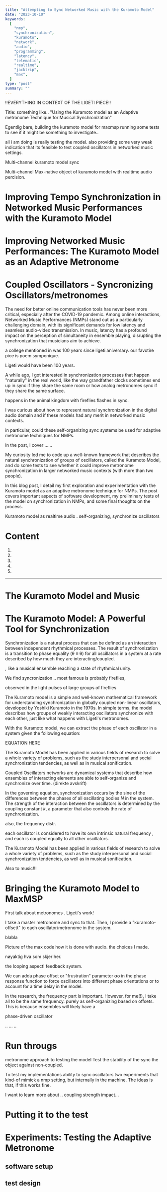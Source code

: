 ```yaml
---
title: "Attempting to Sync Networked Music with the Kuramoto Model"
date: "2023-10-10"
keywords:
  [
    "nmp",
    "synchronization",
    "kuramoto",
    "network",
    "audio",
    "programming",
    "latency",
    "telematic",
    "realtime",
    "jacktrip",
    "max",
  ]
type: "post"
summary: ""
---
```


!!EVERYTHING IN CONTEXT OF THE LIGETI PIECE!!

Title: something like..
"Using the Kuramoto model as an Adaptive metronome Technique for Musical Synchronization"

Egentlig bare, building the kuramoto model for maxmsp running some tests to see if it might be something to investigate..

all i am doing is really testing the model. also providing some very weak indication that its feasible to test coupled oscillators in networked music settings.

Multi-channel kuramoto model sync

Multi-channel Max-native object of kuramoto model with realtime audio percision.

# Improving Tempo Synchronization in Networked Music Performances with the Kuramoto Model

# Improving Networked Music Performances: The Kuramoto Model as an Adaptive Metronome

# Coupled Oscillators - Syncronizing Oscillators/metronomes

The need for better online communication tools has never been more critical, especially after the COVID-19 pandemic. Among online interactions, Networked Music Performances (NMPs) stand out as a particularly challenging domain, with its significant demands for low latency and seamless audio-video transmission. In music, latency has a profound impact on the perception of simultaneity in ensemble playing, disrupting the synchronization that musicians aim to achieve.

a college mentioned in was 100 years since ligeti aniversary. our favotire pice is poem symponique.

Ligeti would have been 100 years.

A while ago, I got interested in synchronization processes that happen "naturally" in the real world, like the way grandfather clocks sometimes end up in sync if they share the same room or how analog metronomes sync if they share the same surface.

happens in the animal kingdom with fireflies flashes in sync.

I was curious about how to represent natural synchronization in the digital audio domain and if these models had any merit in networked music contexts.

in particular, could these self-organizing sync systems be used for adaptive metronome techniques for NMPs.

In the post, I cover ......

My curiosity led me to code up a well-known framework that describes the natural synchronization of groups of oscillators, called the Kuramoto Model, and do some tests to see whether it could improve metronome synchronization in larger networked music contexts (with more than two people).

In this blog post, I detail my first exploration and experimentation with the Kuramoto model as an adaptive metronome technique for NMPs. The post covers important aspects of software development, my preliminary tests of the model on synchronization in NMPs, and some final thoughts on the process.

Kuramoto model as realtime audio . self-organizing, synchronize oscillators

# Content

1. <MyLink href="#"></MyLink>
2. <MyLink href="#"></MyLink>
3. <MyLink href="#"></MyLink>
4. <MyLink href="#"></MyLink>
5. <MyLink href="#"></MyLink>

---

# The Kuramoto Model and Music

# The Kuramoto Model: A Powerful Tool for Synchronization

Synchronization is a natural process that can be defined as an interaction between independent rhythmical processes. The result of synchronization is a transition to phase equality (θ ≡ θ) for all oscillators in a system at a rate described by how much they are interacting/coupled.

, like a musical ensemble reaching a state of rhythmical unity.

We find syncronization .. most famous is probably fireflies,

observed in the light pulses of large groups of fireflies

The Kuramoto model is a simple and well-known mathematical framework for understanding synchronization in globally coupled non-linear oscillators, developed by Yoshiki Kuramoto in the 1970s. In simple terms, the model describes how groups of weakly interacting oscillators synchronize with each other, just like what happens with Ligeti's metronomes.

With the Kuramoto model, we can extract the phase of each oscillator in a system given the following equation:

EQUATION HERE

The Kuramoto Model has been applied in various fields of research to solve a whole variety of problems, such as the study interpersonal and social synchronization tendencies, as well as in musical sonification.

Coupled Oscillators networks are dynamical systems that describe how ensembles of interacting elements are able to self-organize and synchronize over time. (direkte avskrift)

In the governing equation, synchronization occurs by the sine of the differences between the phases of all oscillating bodies _N_ in the system. The strength of the interaction between the oscillators is determined by the coupling constant _k_, a parameter that also controls the rate of synchronization.

also, the frequency distr.

each oscillator
is considered to have its own intrinsic natural frequency , and each is coupled equally to all other oscillators.

The Kuramoto Model has been applied in various fields of research to solve a whole variety of problems, such as the study interpersonal and social synchronization tendencies, as well as in musical sonification.

Also to music!!!

# Bringing the Kuramoto Model to MaxMSP

First talk about metronomes . Ligeti's work!

I take a master metronome and sync to that. Then, I provide a "kuramoto-offsett" to each oscillator/metronome in the system.

blabla

Picture of the max code how it is done with audio. the choices I made.

nøyaktig hva som skjer her.

the looping aspect! feedback system.

We can adda phase offset or "frustration" parameter αo in the phase response function to force oscillators into different phase orientations or to account for a time delay in the model.

In the research, the frequency part is important. However, for me(!),
I take all to be the same frequency. purely as self-organizing based on offsets.
This is because ensembles will likely have a

phase-driven oscillator

..
...
..

# Run througs

metronome approach to testing the model
Test the stability of the sync the object against non-coupled.

To test my implementations ability to sync oscillators
two experiments that kind-of mimick a nmp setting, but internally in the machine.
The ideas is that, if this works fine.

I want to learn more about .. coupling strength impact...

# Putting it to the test

# Experiments: Testing the Adaptive Metronome

## software setup

## test design
